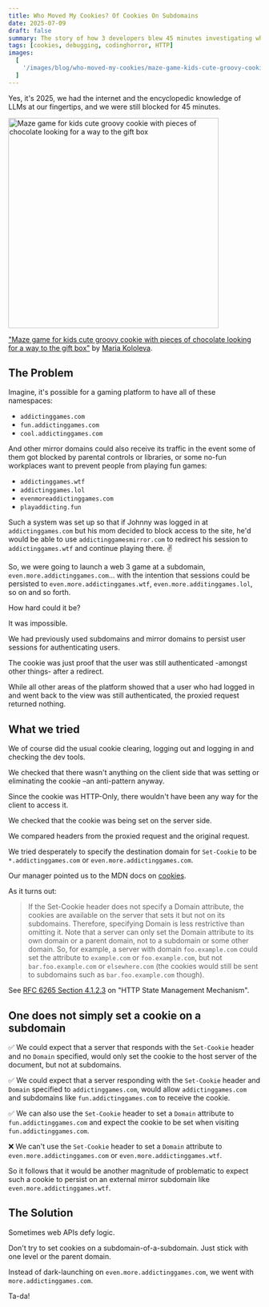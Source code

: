 ```yaml
---
title: Who Moved My Cookies? Of Cookies On Subdomains
date: 2025-07-09
draft: false
summary: The story of how 3 developers blew 45 minutes investigating where a cookie mysteriously wasn't.
tags: [cookies, debugging, codinghorror, HTTP]
images:
  [
    '/images/blog/who-moved-my-cookies/maze-game-kids-cute-groovy-cookie-with-pieces-chocolate-looking-way-gift-box_563230-596.jpg'
  ]
---
```


Yes, it's 2025, we had the internet and the encyclopedic knowledge of LLMs at our fingertips, and we were still blocked for 45 minutes.

<img
  src="/static/images/blog/who-moved-my-cookies/maze-game-kids-cute-groovy-cookie-with-pieces-chocolate-looking-way-gift-box_563230-596.jpg"
  alt="Maze game for kids cute groovy cookie with pieces of chocolate looking for a way to the gift box "
  width="420"
  height="420"
/>

["Maze game for kids cute groovy cookie with pieces of chocolate looking for a way to the gift box"](https://www.freepik.com/premium-vector/maze-game-kids-cute-groovy-cookie-with-pieces-chocolate-looking-way-gift-box_55883162.htm) by [Maria Kololeva](https://www.freepik.com/author/mariabullfinch).

## The Problem

Imagine, it's possible for a gaming platform to have all of these namespaces:

- `addictinggames.com`
- `fun.addictinggames.com`
- `cool.addictinggames.com`

And other mirror domains could also receive its traffic in the event some of them got blocked by parental controls or libraries, or some no-fun workplaces want to prevent people from playing fun games:

- `addictinggames.wtf`
- `addictinggames.lol`
- `evenmoreaddictinggames.com`
- `playaddicting.fun`

Such a system was set up so that if Johnny was logged in at `addictinggames.com` but his mom decided to block access to the site, he'd would be able to use `addictinggamesmirror.com` to redirect his session to `addictinggames.wtf` and continue playing there. ✌

So, we were going to launch a web 3 game at a subdomain, `even.more.addictinggames.com`... with the intention that sessions could be persisted to `even.more.addictinggames.wtf`, `even.more.additinggames.lol`, so on and so forth.

How hard could it be?

It was impossible.

We had previously used subdomains and mirror domains to persist user sessions for authenticating users.

The cookie was just proof that the user was still authenticated -amongst other things- after a redirect.

While all other areas of the platform showed that a user who had logged in and went back to the view was still authenticated, the proxied request returned nothing.

## What we tried

We of course did the usual cookie clearing, logging out and logging in and checking the dev tools.

We checked that there wasn't anything on the client side that was setting or eliminating the cookie –an anti-pattern anyway.

Since the cookie was HTTP-Only, there wouldn't have been any way for the client to access it.

We checked that the cookie was being set on the server side.

We compared headers from the proxied request and the original request.

We tried desperately to specify the destination domain for `Set-Cookie` to be `*.addictinggames.com` or `even.more.addictinggames.com`.

Our manager pointed us to the MDN docs on [cookies](https://developer.mozilla.org/en-US/docs/Web/HTTP/Cookies).

As it turns out:

> If the Set-Cookie header does not specify a Domain attribute, the cookies are available on the server that sets it but not on its subdomains. Therefore, specifying Domain is less restrictive than omitting it. Note that a server can only set the Domain attribute to its own domain or a parent domain, not to a subdomain or some other domain.
> So, for example, a server with domain `foo.example.com` could set the attribute to `example.com` or `foo.example.com`, but not `bar.foo.example.com` or `elsewhere.com` (the cookies would still be sent to subdomains such as `bar.foo.example.com` though).

See [RFC 6265 Section 4.1.2.3](https://datatracker.ietf.org/doc/html/rfc6265#section-4.1.2.3) on "HTTP State Management Mechanism".

## One does not simply set a cookie on a subdomain

✅ We could expect that a server that responds with the `Set-Cookie` header and no `Domain` specified, would only set the cookie to the host server of the document, but not at subdomains.

✅ We could expect that a server responding with the `Set-Cookie` header and `Domain` specified to `addictinggames.com`, would allow `addictinggames.com` and subdomains like `fun.addictinggames.com` to receive the cookie.

✅ We can also use the `Set-Cookie` header to set a `Domain` attribute to `fun.addictinggames.com` and expect the cookie to be set when visiting `fun.addictinggames.com`.

❌ We can't use the `Set-Cookie` header to set a `Domain` attribute to `even.more.addictinggames.com` or `even.more.addictinggames.wtf`.

So it follows that it would be another magnitude of problematic to expect such a cookie to persist on an external mirror subdomain like `even.more.addictinggames.wtf`.

## The Solution

Sometimes web APIs defy logic.

Don't try to set cookies on a subdomain-of-a-subdomain. Just stick with one level or the parent domain.

Instead of dark-launching on `even.more.addictinggames.com`, we went with `more.addictinggames.com`.

Ta-da!
